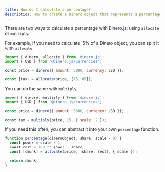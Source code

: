 ```yaml
---
title: How do I calculate a percentage?
description: How to create a Dinero object that represents a percentage of another.
---
```


There are two ways to calculate a percentage with Dinero.js: using `allocate` or `multiply`.

For example, if you need to calculate 15% of a Dinero object, you can split it with `allocate`.

```js
import { dinero, allocate } from 'dinero.js';
import { USD } from '@dinero.js/currencies';

const price = dinero({ amount: 5000, currency: USD });

const [tax] = allocate(price, [15, 85]);
```

You can do the same with `multiply`.

```js
import { dinero, multiply } from 'dinero.js';
import { USD } from '@dinero.js/currencies';

const price = dinero({ amount: 5000, currency: USD });

const tax = multiply(price, 15, { scale: 2 });
```

If you need this often, you can abstract it into your own `percentage` function.

```js
function percentage(dineroObject, share, scale = 0) {
  const power = scale + 1;
  const rest = 100 ** power - share;
  const [chunk] = allocate(price, [share, rest], { scale });

  return chunk;
}
```

